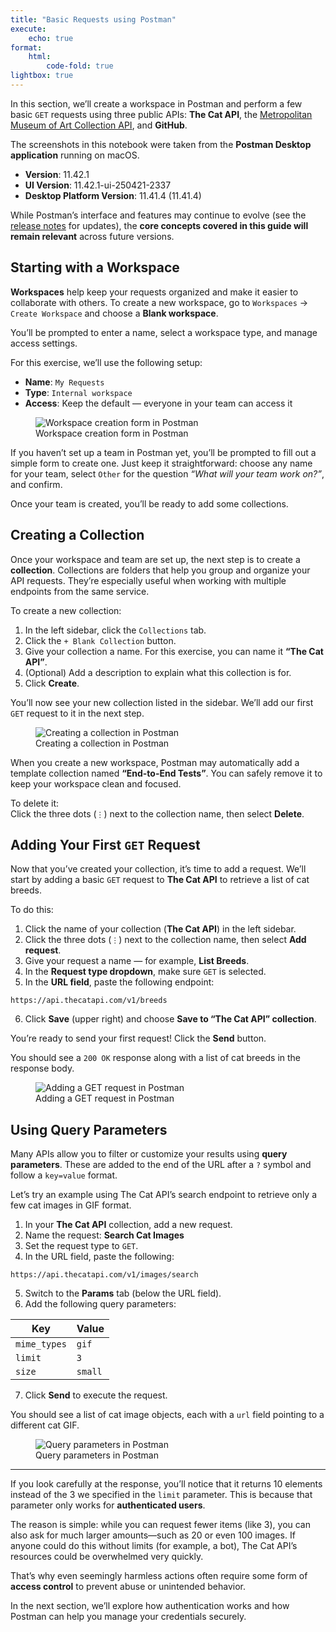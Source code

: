 ```yaml
---
title: "Basic Requests using Postman"
execute:
    echo: true
format:
    html:
        code-fold: true
lightbox: true
---
```


In this section, we’ll create a workspace in Postman and perform a few basic `GET` requests using three public APIs: **The Cat API**, the [Metropolitan Museum of Art Collection API](https://metmuseum.github.io/), and **GitHub**.

::: {.callout-note collapse="true"}
The screenshots in this notebook were taken from the **Postman Desktop application** running on macOS.

- **Version**: 11.42.1  
- **UI Version**: 11.42.1-ui-250421-2337  
- **Desktop Platform Version**: 11.41.4 (11.41.4)

While Postman's interface and features may continue to evolve (see the [release notes](https://www.postman.com/release-notes/postman-app/) for updates), the **core concepts covered in this guide will remain relevant** across future versions.
:::

## Starting with a Workspace

**Workspaces** help keep your requests organized and make it easier to collaborate with others. To create a new workspace, go to `Workspaces` → `Create Workspace` and choose a **Blank workspace**.

You'll be prompted to enter a name, select a workspace type, and manage access settings.

For this exercise, we’ll use the following setup:

- **Name**: `My Requests`
- **Type**: `Internal workspace`
- **Access**: Keep the default — everyone in your team can access it

![Workspace creation form in Postman](/static/imgs/postman-workspace-creation.png)

If you haven’t set up a team in Postman yet, you’ll be prompted to fill out a simple form to create one. Just keep it straightforward: choose any name for your team, select `Other` for the question *“What will your team work on?”*, and confirm.

Once your team is created, you’ll be ready to add some collections.

## Creating a Collection

Once your workspace and team are set up, the next step is to create a **collection**. Collections are folders that help you group and organize your API requests. They’re especially useful when working with multiple endpoints from the same service.

To create a new collection:

1. In the left sidebar, click the `Collections` tab.
2. Click the `+ Blank Collection` button.
3. Give your collection a name. For this exercise, you can name it **"The Cat API"**.
4. (Optional) Add a description to explain what this collection is for.
5. Click **Create**.

You’ll now see your new collection listed in the sidebar. We’ll add our first `GET` request to it in the next step.

![Creating a collection in Postman](/static/imgs/postman-create-collection.png)

::: {.callout-tip}
When you create a new workspace, Postman may automatically add a template collection named **"End-to-End Tests"**. You can safely remove it to keep your workspace clean and focused.

To delete it:  
Click the three dots (`⋮`) next to the collection name, then select **Delete**.
:::

## Adding Your First `GET` Request

Now that you've created your collection, it's time to add a request. We’ll start by adding a basic `GET` request to **The Cat API** to retrieve a list of cat breeds.

To do this:

1. Click the name of your collection (**The Cat API**) in the left sidebar.
2. Click the three dots (`⋮`) next to the collection name, then select **Add request**.
3. Give your request a name — for example, **List Breeds**.
4. In the **Request type dropdown**, make sure `GET` is selected.
5. In the **URL field**, paste the following endpoint:  

`https://api.thecatapi.com/v1/breeds`

6. Click **Save** (upper right) and choose **Save to "The Cat API" collection**.

You’re ready to send your first request! Click the **Send** button.

You should see a `200 OK` response along with a list of cat breeds in the response body.

![Adding a GET request in Postman](/static/imgs/postman-get-catapi-breeds.png)

## Using Query Parameters

Many APIs allow you to filter or customize your results using **query parameters**. These are added to the end of the URL after a `?` symbol and follow a `key=value` format.

Let’s try an example using The Cat API’s search endpoint to retrieve only a few cat images in GIF format.

1. In your **The Cat API** collection, add a new request.
2. Name the request: **Search Cat Images**
3. Set the request type to `GET`.
4. In the URL field, paste the following:

`https://api.thecatapi.com/v1/images/search`

5. Switch to the **Params** tab (below the URL field).
6. Add the following query parameters:

| Key         | Value     |
|--------------|-----------|
| `mime_types` | `gif`     |
| `limit`      | `3`       |
| `size`       | `small`   |

7. Click **Send** to execute the request.

You should see a list of cat image objects, each with a `url` field pointing to a different cat GIF.

![Query parameters in Postman](/static/imgs/postman-query-params-catapi.png)

---

If you look carefully at the response, you’ll notice that it returns 10 elements instead of the 3 we specified in the `limit` parameter. This is because that parameter only works for **authenticated users**.

The reason is simple: while you can request fewer items (like 3), you can also ask for much larger amounts—such as 20 or even 100 images. If anyone could do this without limits (for example, a bot), The Cat API’s resources could be overwhelmed very quickly.

That’s why even seemingly harmless actions often require some form of **access control** to prevent abuse or unintended behavior.

In the next section, we’ll explore how authentication works and how Postman can help you manage your credentials securely.
